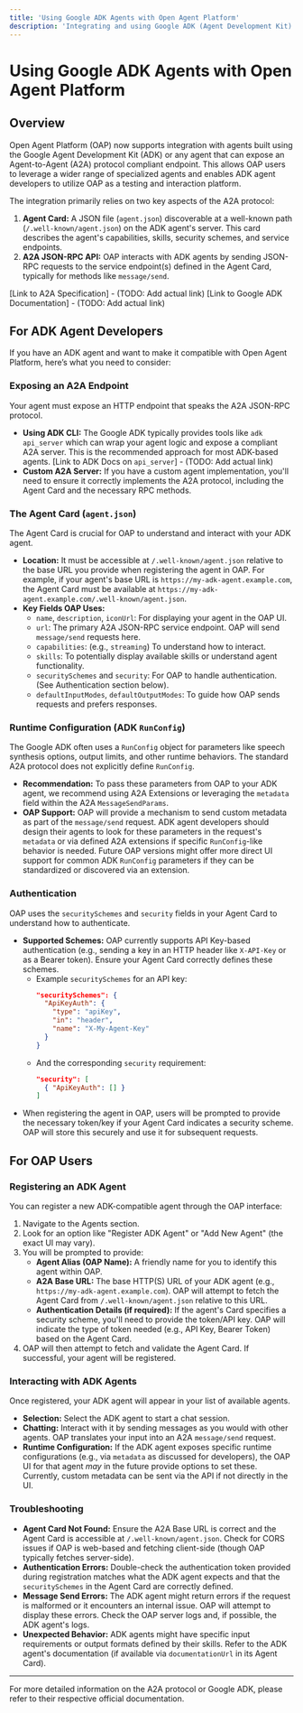 ```yaml
---
title: 'Using Google ADK Agents with Open Agent Platform'
description: 'Integrating and using Google ADK (Agent Development Kit) compatible agents within the Open Agent Platform.'
---
```


# Using Google ADK Agents with Open Agent Platform

## Overview

Open Agent Platform (OAP) now supports integration with agents built using the Google Agent Development Kit (ADK) or any agent that can expose an Agent-to-Agent (A2A) protocol compliant endpoint. This allows OAP users to leverage a wider range of specialized agents and enables ADK agent developers to utilize OAP as a testing and interaction platform.

The integration primarily relies on two key aspects of the A2A protocol:
1.  **Agent Card:** A JSON file (`agent.json`) discoverable at a well-known path (`/.well-known/agent.json`) on the ADK agent's server. This card describes the agent's capabilities, skills, security schemes, and service endpoints.
2.  **A2A JSON-RPC API:** OAP interacts with ADK agents by sending JSON-RPC requests to the service endpoint(s) defined in the Agent Card, typically for methods like `message/send`.

[Link to A2A Specification] - (TODO: Add actual link)
[Link to Google ADK Documentation] - (TODO: Add actual link)

## For ADK Agent Developers

If you have an ADK agent and want to make it compatible with Open Agent Platform, here’s what you need to consider:

### Exposing an A2A Endpoint

Your agent must expose an HTTP endpoint that speaks the A2A JSON-RPC protocol.
*   **Using ADK CLI:** The Google ADK typically provides tools like `adk api_server` which can wrap your agent logic and expose a compliant A2A server. This is the recommended approach for most ADK-based agents. [Link to ADK Docs on `api_server`] - (TODO: Add actual link)
*   **Custom A2A Server:** If you have a custom agent implementation, you'll need to ensure it correctly implements the A2A protocol, including the Agent Card and the necessary RPC methods.

### The Agent Card (`agent.json`)

The Agent Card is crucial for OAP to understand and interact with your ADK agent.
*   **Location:** It must be accessible at `/.well-known/agent.json` relative to the base URL you provide when registering the agent in OAP. For example, if your agent's base URL is `https://my-adk-agent.example.com`, the Agent Card must be available at `https://my-adk-agent.example.com/.well-known/agent.json`.
*   **Key Fields OAP Uses:**
    *   `name`, `description`, `iconUrl`: For displaying your agent in the OAP UI.
    *   `url`: The primary A2A JSON-RPC service endpoint. OAP will send `message/send` requests here.
    *   `capabilities`: (e.g., `streaming`) To understand how to interact.
    *   `skills`: To potentially display available skills or understand agent functionality.
    *   `securitySchemes` and `security`: For OAP to handle authentication. (See Authentication section below).
    *   `defaultInputModes`, `defaultOutputModes`: To guide how OAP sends requests and prefers responses.

### Runtime Configuration (ADK `RunConfig`)

The Google ADK often uses a `RunConfig` object for parameters like speech synthesis options, output limits, and other runtime behaviors. The standard A2A protocol does not explicitly define `RunConfig`.
*   **Recommendation:** To pass these parameters from OAP to your ADK agent, we recommend using A2A Extensions or leveraging the `metadata` field within the A2A `MessageSendParams`.
*   **OAP Support:** OAP will provide a mechanism to send custom metadata as part of the `message/send` request. ADK agent developers should design their agents to look for these parameters in the request's `metadata` or via defined A2A extensions if specific `RunConfig`-like behavior is needed. Future OAP versions might offer more direct UI support for common ADK `RunConfig` parameters if they can be standardized or discovered via an extension.

### Authentication

OAP uses the `securitySchemes` and `security` fields in your Agent Card to understand how to authenticate.
*   **Supported Schemes:** OAP currently supports API Key-based authentication (e.g., sending a key in an HTTP header like `X-API-Key` or as a Bearer token). Ensure your Agent Card correctly defines these schemes.
    *   Example `securitySchemes` for an API key:
        ```json
        "securitySchemes": {
          "ApiKeyAuth": {
            "type": "apiKey",
            "in": "header",
            "name": "X-My-Agent-Key"
          }
        }
        ```
    *   And the corresponding `security` requirement:
        ```json
        "security": [
          { "ApiKeyAuth": [] }
        ]
        ```
*   When registering the agent in OAP, users will be prompted to provide the necessary token/key if your Agent Card indicates a security scheme. OAP will store this securely and use it for subsequent requests.

## For OAP Users

### Registering an ADK Agent

You can register a new ADK-compatible agent through the OAP interface:
1.  Navigate to the Agents section.
2.  Look for an option like "Register ADK Agent" or "Add New Agent" (the exact UI may vary).
3.  You will be prompted to provide:
    *   **Agent Alias (OAP Name):** A friendly name for you to identify this agent within OAP.
    *   **A2A Base URL:** The base HTTP(S) URL of your ADK agent (e.g., `https://my-adk-agent.example.com`). OAP will attempt to fetch the Agent Card from `/.well-known/agent.json` relative to this URL.
    *   **Authentication Details (if required):** If the agent's Card specifies a security scheme, you'll need to provide the token/API key. OAP will indicate the type of token needed (e.g., API Key, Bearer Token) based on the Agent Card.
4.  OAP will then attempt to fetch and validate the Agent Card. If successful, your agent will be registered.

### Interacting with ADK Agents

Once registered, your ADK agent will appear in your list of available agents.
*   **Selection:** Select the ADK agent to start a chat session.
*   **Chatting:** Interact with it by sending messages as you would with other agents. OAP translates your input into an A2A `message/send` request.
*   **Runtime Configuration:** If the ADK agent exposes specific runtime configurations (e.g., via `metadata` as discussed for developers), the OAP UI for that agent *may* in the future provide options to set these. Currently, custom metadata can be sent via the API if not directly in the UI.

### Troubleshooting

*   **Agent Card Not Found:** Ensure the A2A Base URL is correct and the Agent Card is accessible at `/.well-known/agent.json`. Check for CORS issues if OAP is web-based and fetching client-side (though OAP typically fetches server-side).
*   **Authentication Errors:** Double-check the authentication token provided during registration matches what the ADK agent expects and that the `securitySchemes` in the Agent Card are correctly defined.
*   **Message Send Errors:** The ADK agent might return errors if the request is malformed or it encounters an internal issue. OAP will attempt to display these errors. Check the OAP server logs and, if possible, the ADK agent's logs.
*   **Unexpected Behavior:** ADK agents might have specific input requirements or output formats defined by their skills. Refer to the ADK agent's documentation (if available via `documentationUrl` in its Agent Card).

---

For more detailed information on the A2A protocol or Google ADK, please refer to their respective official documentation.
